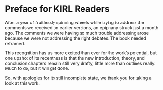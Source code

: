 # Preface for KIRL Readers {.unnumbered}

After a year of fruitlessly spinning wheels while trying to address the comments we received on earlier versions, an epiphany struck just a month ago.
The comments we were having so much trouble addressing arose because we were not addressing the right debates.
The book needed reframed.

This recognition has us more excited than ever for the work's potential, but one upshot of its recentness is that the new introduction, theory, and conclusion chapters remain still very drafty, little more than outlines really.
Much to do, but it will get done.

So, with apologies for its still incomplete state, we thank you for taking a look at this work.
